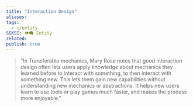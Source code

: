 ```yaml
---
title: "Interaction Design"
aliases:
tags:
  - c/entity
SEKSI: 👁️‍🗨️ Entity
related:
publish: true
---
```


> "In Transferable mechanics, Mary Rose notes that good interaction design often lets users apply knowledge about mechanics they learned before to interact with something, to then interact with something new. This lets them gain new capabilities without understanding new mechanics or abstractions. It helps new users learn to use tools or play games much faster, and makes the process more enjoyable."

